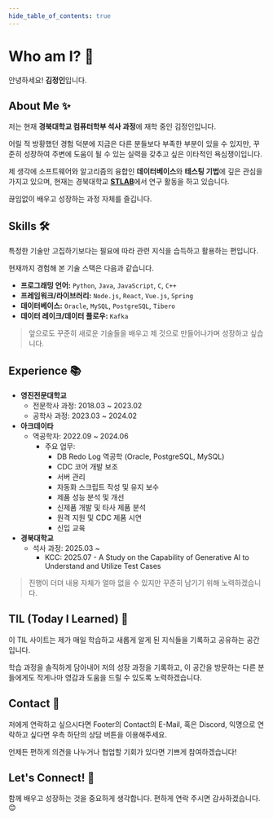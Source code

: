 ```yaml
---
hide_table_of_contents: true
---
```



# Who am I? 👋
    
<ProfileImage
  lightSrc="/img/profile_light.jpg"
  darkSrc="/img/profile_dark.jpg"
  alt="JIK Profile"
/>

안녕하세요! **김정인**입니다.

## About Me ✨

저는 현재 **경북대학교 컴퓨터학부 석사 과정**에 재학 중인 김정인입니다.

어릴 적 방황했던 경험 덕분에 지금은 다른 분들보다 부족한 부분이 있을 수 있지만, 꾸준히 성장하여 주변에 도움이 될 수 있는 실력을 갖추고 싶은 이타적인 욕심쟁이입니다.

제 생각에 소프트웨어와 알고리즘의 융합인 **데이터베이스**와 **테스팅 기법**에 깊은 관심을 가지고 있으며, 현재는 경북대학교 [**STLAB**](https://selab.knu.ac.kr)에서 연구 활동을 하고 있습니다.

끊임없이 배우고 성장하는 과정 자체를 즐깁니다.

## Skills 🛠️

특정한 기술만 고집하기보다는 필요에 따라 관련 지식을 습득하고 활용하는 편입니다.

현재까지 경험해 본 기술 스택은 다음과 같습니다.

* **프로그래밍 언어:** `Python`, `Java`, `JavaScript`, `C`, `C++`
* **프레임워크/라이브러리:** `Node.js`, `React`, `Vue.js`, `Spring`
* **데이터베이스:** `Oracle`, `MySQL`, `PostgreSQL`, `Tibero`
* **데이터 레이크/데이터 플로우:** `Kafka`

> 앞으로도 꾸준히 새로운 기술들을 배우고 제 것으로 만들어나가며 성장하고 싶습니다.

## Experience 📚

* **영진전문대학교**
    * 전문학사 과정: 2018.03 ~ 2023.02
    * 공학사 과정: 2023.03 ~ 2024.02
* **아크데이타**
    * 역공학자: 2022.09 ~ 2024.06
        * 주요 업무:
            * DB Redo Log 역공학 (Oracle, PostgreSQL, MySQL)
            * CDC 코어 개발 보조
            * 서버 관리
            * 자동화 스크립트 작성 및 유지 보수
            * 제품 성능 분석 및 개선
            * 신제품 개발 및 타사 제품 분석
            * 원격 지원 및 CDC 제품 시연
            * 신입 교육
* **경북대학교**
    * 석사 과정: 2025.03 \~
        * KCC: 2025.07 - A Study on the Capability of Generative AI to Understand and Utilize Test Cases

> 진행이 더뎌 내용 자체가 얼마 없을 수 있지만 꾸준히 남기기 위해 노력하겠습니다.

## TIL (Today I Learned) 🌱

이 TIL 사이트는 제가 매일 학습하고 새롭게 알게 된 지식들을 기록하고 공유하는 공간입니다.

학습 과정을 솔직하게 담아내어 저의 성장 과정을 기록하고, 이 공간을 방문하는 다른 분들에게도 작게나마 영감과 도움을 드릴 수 있도록 노력하겠습니다.

## Contact 📧

저에게 연락하고 싶으시다면 Footer의 Contact의 E-Mail, 혹은 Discord, 익명으로 연락하고 싶다면 우측 하단의 상담 버튼을 이용해주세요.

언제든 편하게 의견을 나누거나 협업할 기회가 있다면 기쁘게 참여하겠습니다!

## Let's Connect! 🤝

함께 배우고 성장하는 것을 중요하게 생각합니다. 편하게 연락 주시면 감사하겠습니다. 😊
